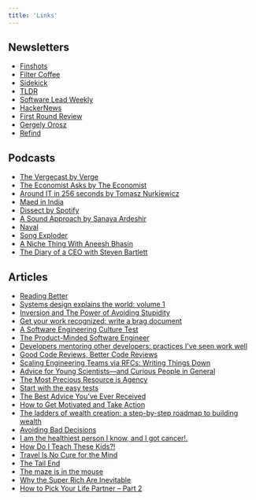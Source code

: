 ```yaml
---
title: 'Links'
---
```


## Newsletters

- [Finshots](https://finshots.in/#subscribe)
- [Filter Coffee](https://filtercoffee.substack.com/subscribe)
- [Sidekick](https://www.morningbrew.com/sidekick/r?kid=355e163f)
- [TLDR](https://tldr.tech/)
- [Software Lead Weekly](https://softwareleadweekly.com/)
- [HackerNews](https://hackernewsletter.us1.list-manage.com/subscribe?u=faa8eb4ef3a111cef92c4f3d4&id=e505c88a2e)
- [First Round Review](https://review.firstround.com/newsletter)
- [Gergely Orosz](https://blog.pragmaticengineer.com/newsletter/)
- [Refind](https://refind.com/rjrohitjm?invite=413523b9fc)

## Podcasts

- [The Vergecast by Verge](https://open.spotify.com/show/08zQP2peZmM9GrcKShLZvC?si=xYIvWhPzQd2jJnSio123Ng&dl_branch=1)
- [The Economist Asks by The Economist](https://open.spotify.com/show/7vD0FHksvrnjDVSktbdCVF?si=Hn_2C_sqQ4in_UZzvSWX1g&dl_branch=1)
- [Around IT in 256 seconds by Tomasz Nurkiewicz](https://open.spotify.com/show/2WTzG4ef4L5GDSBf7IB2tJ?si=Rg36ltf-S9qi0HbGpCdx4w&dl_branch=1)
- [Maed in India](https://open.spotify.com/show/0QhzjA2zKdKgIQsd2ltHtp?si=lchyYBHdRlqPn4d-qfn4vA&dl_branch=1)
- [Dissect by Spotify](https://anchor.fm/dissect)
- [A Sound Approach by Sanaya Ardeshir](https://open.spotify.com/show/0zHlWD5DQ2waiqrSgjTewC?si=sUGtMF6hSNGDRkKJ8hxXpg&dl_branch=1)
- [Naval](https://open.spotify.com/show/7qZAVw03FuurfYnWIWwkHY?si=3VV2iRRiQQuaNxoEFB5ZaQ&dl_branch=1)
- [Song Exploder](https://open.spotify.com/show/10lMwCjvzLCLwth2AW6cLG?si=4cBg2oqRSNKwtyAnUjGsXg&dl_branch=1)
- [A Niche Thing With Aneesh Bhasin](https://open.spotify.com/show/6YPNd96iTPb8vmsEHlZ30l?si=b9d0b745efa0453b)
- [The Diary of a CEO with Steven Bartlett](https://open.spotify.com/show/7iQXmUT7XGuZSzAMjoNWlX?si=cfb708ee3cf44abd)

## Articles

- [Reading Better](https://fs.blog/reading/)
- [Systems design explains the world: volume 1](https://apenwarr.ca/log/20201227)
- [Inversion and The Power of Avoiding Stupidity](https://fs.blog/2013/10/inversion/)
- [Get your work recognized: write a brag document](https://jvns.ca/blog/brag-documents/)
- [A Software Engineering Culture Test](https://blog.pragmaticengineer.com/the-developer-culture-test/)
- [The Product-Minded Software Engineer](https://blog.pragmaticengineer.com/the-product-minded-engineer/)
- [Developers mentoring other developers: practices I've seen work well](https://blog.pragmaticengineer.com/developers-mentoring-other-developers/)
- [Good Code Reviews, Better Code Reviews](https://blog.pragmaticengineer.com/good-code-reviews-better-code-reviews/)
- [Scaling Engineering Teams via RFCs: Writing Things Down](https://blog.pragmaticengineer.com/scaling-engineering-teams-via-writing-things-down-rfcs/)
- [Advice for Young Scientists—and Curious People in General](https://fs.blog/2021/05/advice-for-young-scientists/)
- [The Most Precious Resource is Agency](https://simonsarris.substack.com/p/the-most-precious-resource-is-agency)
- [Start with the easy tests](https://seths.blog/2021/08/start-with-the-easy-tests/)
- [The Best Advice You've Ever Received](https://sahilbloom.substack.com/p/the-best-advice-youve-ever-received)
- [How to Get Motivated and Take Action](https://markmanson.net/how-to-get-motivated)
- [The ladders of wealth creation: a step-by-step roadmap to building wealth](https://nathanbarry.com/wealth-creation/)
- [Avoiding Bad Decisions](https://fs.blog/avoid-bad-decisions/)
- [I am the healthiest person I know, and I got cancer!. ](https://seema.page/)
- [How Do I Teach These Kids?!](https://www.notboring.co/p/how-do-i-teach-these-kids)
- [Travel Is No Cure for the Mind](https://moretothat.com/travel-is-no-cure-for-the-mind/)
- [The Tail End](https://waitbutwhy.com/2015/12/the-tail-end.html)
- [The maze is in the mouse](https://medium.com/@pravse/the-maze-is-in-the-mouse-980c57cfd61a)
- [Why the Super Rich Are Inevitable](https://pudding.cool/2022/12/yard-sale/)
- [How to Pick Your Life Partner – Part 2](https://waitbutwhy.com/2014/02/pick-life-partner-part-2.html)
